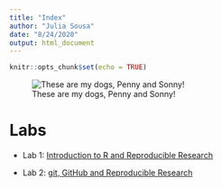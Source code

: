 ```yaml
---
title: "Index"
author: "Julia Sousa"
date: "8/24/2020"
output: html_document
---
```


```r
knitr::opts_chunk$set(echo = TRUE)
```

![These are my dogs, Penny and Sonny!](IMG_2644.jpg)

# Labs

* Lab 1: [Introduction to R and Reproducible Research](Lab1.html)

* Lab 2: [git, GitHub and Reproducible Research](Lab2.html)